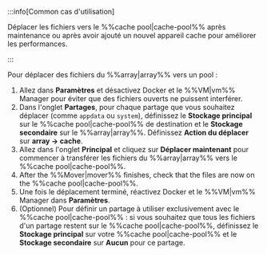 :::info[Common cas d'utilisation]

Déplacer les fichiers vers le %%cache pool|cache-pool%% après maintenance ou après avoir ajouté un nouvel appareil cache pour améliorer les performances.

:::

Pour déplacer des fichiers du %%array|array%% vers un pool :

1. Allez dans **Paramètres** et désactivez Docker et le %%VM|vm%% Manager pour éviter que des fichiers ouverts ne puissent interférer.
2. Dans l'onglet **Partages**, pour chaque partage que vous souhaitez déplacer (comme `appdata` ou `system`), définissez le **Stockage principal** sur le %%cache pool|cache-pool%% de destination et le **Stockage secondaire** sur le %%array|array%%. Définissez **Action du déplacer** sur **array → cache**.
3. Allez dans l'onglet **Principal** et cliquez sur **Déplacer maintenant** pour commencer à transférer les fichiers du %%array|array%% vers le %%cache pool|cache-pool%%.
4. After the %%Mover|mover%% finishes, check that the files are now on the %%cache pool|cache-pool%%.
5. Une fois le déplacement terminé, réactivez Docker et le %%VM|vm%% Manager dans **Paramètres**.
6. (Optionnel) Pour définir un partage à utiliser exclusivement avec le %%cache pool|cache-pool%% : si vous souhaitez que tous les fichiers d'un partage restent sur le %%cache pool|cache-pool%%, définissez le **Stockage principal** sur votre %%cache pool|cache-pool%% et le **Stockage secondaire** sur **Aucun** pour ce partage.
